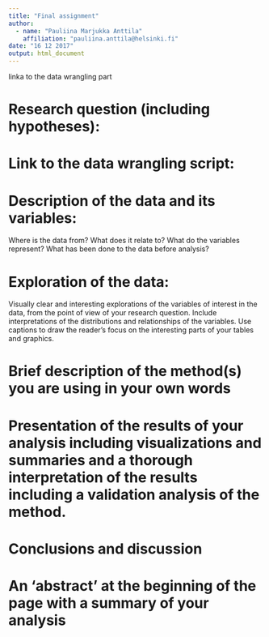 ```yaml
---
title: "Final assignment"
author:
  - name: "Pauliina Marjukka Anttila"
    affiliation: "pauliina.anttila@helsinki.fi"
date: "16 12 2017"
output: html_document
---
```


linka to the data wrangling part

# Research question (including hypotheses):

# Link to the data wrangling script:

# Description of the data and its variables:

Where is the data from?
What does it relate to?
What do the variables represent?
What has been done to the data before analysis?

# Exploration of the data:

Visually clear and interesting explorations of the variables of interest in the data, from the point of view of your research question. Include interpretations of the distributions and relationships of the variables. Use captions to draw the reader’s focus on the interesting parts of your tables and graphics.

# Brief description of the method(s) you are using in your own words

# Presentation of the results of your analysis including visualizations and summaries and a thorough interpretation of the results including a validation analysis of the method.

# Conclusions and discussion

# An ‘abstract’ at the beginning of the page with a summary of your analysis
